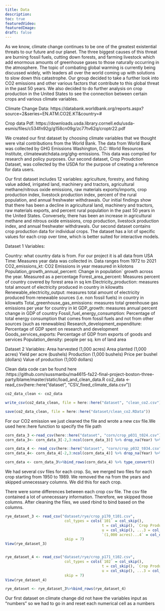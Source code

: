 ```yaml
---
title: Data
description: 
toc: true
featuredVideo:
featuredImage: 
draft: false
---
```



As we know, climate change continues to be one of the greatest existential threats to our future and our planet. The three biggest causes of this threat are burning fossil fuels, cutting down forests, and farming livestock which add enormous amounts of greenhouse gases to those naturally occurring in the atmosphere. The topic of combating global warming is currently being discussed widely, with leaders all over the world coming up with solutions to slow down this catastrophe. Our group decided to take a further look into CO2 emissions and other various factors that contribute to this global threat in the past 50 years. We also decided to do further analysis on crop production in the United States to see the connection between certain crops and various climate variables.
 
Climate Change Data: https://databank.worldbank.org/reports.aspx?source=2&series=EN.ATM.CO2E.KT&country=# 

Crop data Pdf: https://downloads.usda.library.cornell.edu/usda-esmis/files/c534fn92g/g158cn09g/zc77tv62q/croptr22.pdf

We created our first dataset by choosing climate variables that we thought were vital contributions from the World Bank. The data from World Bank was collected by GHG Emissions Washington, D.C: World Resources Institute, climatewatchdata.org/ghg-emissions.  This data was compiled for research and policy purposes. Our second dataset, Crop Proudction Dataset, was collected by the USDA for the purpose of creating a reference for data users.
 
Our first dataset includes 12 variables: agriculture, forestry, and fishing value added, irrigated land, machinery and tractors, agricultural methane/nitrous oxide emissions, raw materials exports/imports, crop production index, livestock production index, percent of the rural population, and annual freshwater withdrawals. Our initial findings show that there has been a decline in agricultural land, machinery and tractors, raw materials exports, and percent rural population in the past 50 years in the United States. Conversely, there has been an increase in agricultural methane and nitrous oxide emissions, crop production, livestock production index, and annual freshwater withdrawals. 
Our second dataset contains crop production data for individual crops. The dataset has a lot of specific values for each crop over time, which is better suited for interactive models.

Dataset 1 Variables: 

Country: what country data is from. For our project it is all data from USA
Time: Measures year data was collected in. Data ranges from 1972 to 2021
CO2_emissions_kt: CO2 Emissions in year measured in kilotons
Population_growth_annual_percent: Change in population` growth across the year. Measured as a percentage
Forest_area_percent: Measures percent of country covered by forest area in sq km
Electricity_production: measures total amount of electricity produced in country in kilowatts
Renewable_electricity_output: measures total amount of electricity produced from renewable sources (i.e. non fossil fuels) in country in kilowatts
Total_greenhouse_gas_emissions: measures total greenhouse gas emissions per year for country in kt
GDP_growth: measures annual percent change in GDP of country
Fossil_fuel_energy_consumption: Percentage of total energy consumption that comes from fossil fuels and not from other sources (such as renewables)
Research_development_expenditure: Percentage of GDP spent on research and development
Goods_services_exports: Percentage of GDP from exports of goods and services
Population_density: people per sq. km of land area

Dataset 2 Variables:
Area harvested (1,000 acres)
Area planted (1,000 acres)
Yield per acre (bushels)
Production (1,000 bushels)
Price per bushel (dollars)
Value of production (1,000 dollars)



Clean data code can be found here :https://github.com/sussmanbu/ma4615-fa22-final-project-boston-three-party/blame/master/static/load_and_clean_data.R
co2_data <- read_csv(here::here("dataset", "CSV_fixed_climate_data.csv"))

```r

co2_data_clean <- co2_data

write_csv(co2_data_clean, file = here::here("dataset", "clean_co2.csv"))

save(co2_data_clean, file = here::here("dataset/clean_co2.RData"))
```



For our CO2 emission we just cleaned the file and wrote a new csv file.We used here::here function to specify the file path

```r

corn_data_3 <-read_csv(here::here("dataset", "corn/crop_p031_t024.csv"),skip = 7)
corn_data_3<- corn_data_3[-2,3:ncol(corn_data_3)] %>% drop_na(Year) %>% head(-1)

corn_data_4 <- read_csv(here::here("dataset", "corn/crop_p032_t034.csv"),skip = 7)
corn_data_4<- corn_data_4[-2,3:ncol(corn_data_4)] %>% drop_na(Year) %>% head(-1)

corn_data <- corn_data_3%>%bind_rows(corn_data_4) %>% type_convert()
```





We had several csv files for each crop. So, we merged two files for each crop starting from 1950 to 1989. We removed the na from the years and skipped unnecessary columns. We did this for each crop. 

There were some differences between each crop csv file. The csv file contained a lot of unnecessary information. Therefore, we skipped those columns. After cleaning the files, we used rbind to bind based on the columns. 


```r

rye_dataset_3 <- read_csv("dataset/rye/crop_p170_t101.csv", 
                           col_types = cols(`101` = col_skip(), 
                                            t = col_skip(), `Crop Production Historical Track Records: Released April 11, 2022, by the National Agricultural Statistics Service (NASS), Agricultural Statistics Board, United States Department of Agriculture (USDA).` = col_double(), 
                                            u = col_skip(), ...3 = col_double(), 
                                            `(1,000 acres)...4` = col_double()), 
                           skip = 7)
View(rye_dataset_3)


rye_dataset_4 <- read_csv("dataset/rye/crop_p171_t102.csv", 
                           col_types = cols(`102` = col_skip(), 
                                            t = col_skip(), `Crop Production Historical Track Records: Released April 11, 2022, by the National Agricultural Statistics Service (NASS), Agricultural Statistics Board, United States Department of Agriculture (USDA).` = col_double(), 
                                            u = col_skip(), ...3 = col_double()), 
                           skip = 7)
View(rye_dataset_4)

rye_dataset <- rye_dataset_3%>%bind_rows(rye_dataset_4)
```



Our first dataset on climate change did not have the variables input as “numbers” so we had to go in and reset each numerical cell as a numbers 
